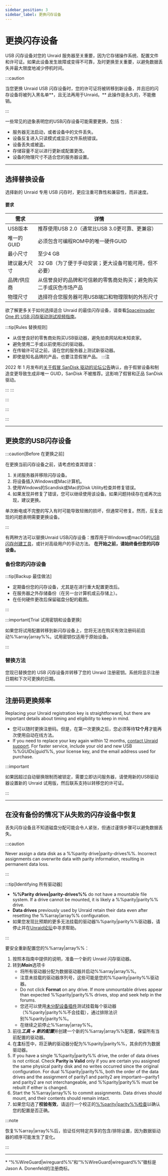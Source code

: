```yaml
---
sidebar_position: 3
sidebar_label: 更换闪存设备
---
```



# 更换闪存设备

USB 闪存设备对您的 Unraid 服务器至关重要，因为它存储操作系统、配置文件和许可证。如果此设备发生故障或变得不可靠，及时更换至关重要，以避免数据丢失并最大限度地减少停机时间。

:::caution

当您更换 Unraid USB 闪存设备时，您的许可证将被转移到新设备，并且旧的闪存设备将被列入黑名单\*\*，且无法再用于Unraid。\*\* 此操作是永久的，不能撤销。

:::

一些常见的迹象表明您的USB闪存设备可能需要更换，包括：

- 服务器无法启动，或者设备中的文件丢失。
- 设备反复进入只读模式或显示文件系统错误。
- 设备丢失或被盗。
- 存储容量不足以进行更新或配置更改。
- 设备的物理尺寸不适合您的服务器设置。

---

## 选择替换设备

选择新的 Unraid 专用 USB 闪存时，更应注重可靠性和兼容性，而非速度。

<h4>要求</h4>

| 需求      | 详情                                |
| ------- | --------------------------------- |
| USB版本   | 推荐使用USB 2.0（通常比USB 3.0更可靠、更兼容）    |
| 唯一的GUID | 必须包含可编程ROM中的唯一硬件GUID              |
| 最小尺寸    | 至少4 GB                            |
| 建议最大尺寸  | 32 GB（为了便于手动安装；更大设备可能可用，但不必要）     |
| 品牌/供应商  | 从信誉良好的品牌和可信赖的零售商处购买；避免购买二手或灰色市场产品 |
| 物理尺寸    | 选择符合您服务器可用USB端口和物理限制的外形尺寸         |

欲了解更多关于如何选择适合 Unraid 的最佳闪存设备，请查看[Spaceinvader One 的 USB 闪存驱动测试视频指南](https://www.youtube.com/watch?v=jjkaidlZmgs)。

:::tip[Rules 替换规则]

- 从信誉良好的零售商处购买USB驱动器，避免拍卖网站和未知卖家。
- 避免使用二手或以前使用过的驱动器。
- 在传输许可证之前，请在您的服务器上测试新驱动器。
- 即使是知名品牌的产品，也要注意假冒产品。
  :::注

2022 年 1 月发布的[关于假冒 SanDisk 驱动的论坛公告](https://forums.unraid.net/topic/119052-psa-on-sandisk-usbs/)确认，由于假冒设备和制造变更导致生成非唯一 GUID，SanDisk 不被推荐。这影响了假冒和正品 SanDisk 驱动。

:::
:::

:::

:::

:::

---

## 更换您的USB闪存设备

:::caution[Before 在更换之前]

在更换当前闪存设备之前，请考虑检查其错误：

1. 关闭服务器并移除闪存设备。
2. 将设备插入Windows或Mac计算机。
3. 使用Windows的Scandisk或Mac的Disk Utility检查并修复错误。
4. 如果发现并修复了错误，您可以继续使用该设备。如果问题持续存在或再次出现，建议更换。

单次断电或不完整的写入有时可能导致轻微的损坏，但通常可修复。然而，反复出现的问题表明需要更换设备。

:::

有两种方法可以替换Unraid USB闪存设备：推荐用于Windows或macOS的[USB闪存创建工具](https://unraid.net/download)，或针对高级用户的手动方法。 **在开始之前，请始终备份您的闪存设备。**

### 备份您的闪存设备

<Tabs>
  <TabItem value="webgui" label="通过 WebGUI" default>
    <BackupUsingWebGUI />
  </TabItem>

  <TabItem value="手册" label="手动复制">
    <BackupManualMethod />
  </TabItem>
</Tabs>

:::tip[Backup 最佳做法]

- 定期备份您的闪存设备，尤其是在进行重大配置更改后。
- 在服务器之外存储备份（在另一台计算机或云存储上）。
- 在任何硬件更改后保留磁盘分配的截图。

:::

:::important[Trial 试用密钥和设备更换]

如果您将试用配置转移到新闪存设备上，您将无法在购买有效注册码前启动%%array|array%%。试用密钥仅适用于原始设备。

:::

### 替换方法

<Tabs>
  <TabItem value="创建者" label="使用USB创建工具" default>
    <ReplacementUsingCreator />
  </TabItem>

  <TabItem value="手册" label="手动方法">
    <ReplacementManualMethod />
  </TabItem>
</Tabs>

您现已替换您的 USB 闪存设备并转移了您的 Unraid 注册密钥。系统将显示注册日期和下次可更换的日期。

---

## 注册码更换频率

Replacing your Unraid registration key is straightforward, but there are important details about timing and eligibility to keep in mind.

- 您可以随时更换注册码。但是，在第一次更换之后，您必须等待**12个月**才能再次使用自动在线方法。
- If you need to replace your key again within 12 months, [contact Unraid support](https://unraid.net/contact). For faster service, include your old and new USB %%GUIDs|guid%%, your license key, and the email address used for purchase.

:::important

如果因超过自动替换限制而被锁定，需要立即访问服务器，请使用新的USB驱动器设置新的 Unraid 试用版，然后联系支持以转移您的许可证。

:::

---

## 在没有备份的情况下从失败的闪存设备中恢复

丢失闪存设备且不知道磁盘分配可能会令人紧张，但通过谨慎步骤可以避免数据丢失。

:::caution

Never assign a data disk as a %%parity drive|parity-drives%%. Incorrect assignments can overwrite data with parity information, resulting in permanent data loss.

:::

:::tip[Identifying 所有驱动器]

- **%%Parity drives|parity-drives%%** do not have a mountable file system. If a drive cannot be mounted, it is likely a %%parity|parity%% drive.
- **Data drives** previously used by Unraid retain their data even after resetting the %%array|array%% configuration.
- 如果您发现比预期的更多无法挂载的驱动器%%parity|parity%%驱动器，请停止并在[Unraid论坛](https://forums.unraid.net/)中寻求帮助。

:::

要安全重新配置您的%%array|array%%：

1. 按照本指南中提供的说明，准备一个新的 Unraid 闪存驱动器。
2. 转到***Main***选项卡
   - 将所有驱动器分配为数据驱动器并启动%%array|array%%。
   - 注意未挂载的驱动器序列号，这些可能是您的%%parity|parity%%驱动器。
   - Do not click **Format** on any drive. If more unmountable drives appear than expected %%parity|parity%% drives, stop and seek help in the forums.
   - 您还可以使用[未分配设备插件](https://unraid.net/community/apps?q=Unassigned%20Devices)测试挂载每个驱动器（%%parity|parity%%不会挂载），通过排除法识别%%parity|parity%%。
   - 在继续之前停止%%array|array%%。
3. 前往***工具 → 新的配置***并创建一个新的%%array|array%%配置，保留所有当前配置的驱动器。
4. 在**主**标签中，将正确的驱动器分配为%%parity|parity%%，其余的作为数据驱动器。
5. If you have a single %%parity|parity%% drive, the order of data drives is not critical. Check **Parity is Valid** only if you are certain you assigned the same physical parity disk and no writes occurred since the original configuration. For dual %%parity|parity%%, both the order of the data drives and the assignment of parity1 and parity2 are important—parity1 and parity2 are not interchangeable, and %%parity|parity%% must be rebuilt if either is changed.
6. Start the %%array|array%% to commit assignments. Data drives should mount, and their contents should remain intact.
7. 如果您勾选了**校验有效**，请运行一个校正的[%%parity|parity%%检查](../../using-unraid-to/manage-storage/array-configuration.mdx#checking-array-devices)以确认您的配置是否正确。

:::note

恢复%%array|array%%后，验证任何特定共享的包含/排除设置，因为数据驱动器的顺序可能发生了变化。

:::

---

\* “%%WireGuard|wireguard%%”和“%%WireGuard|wireguard%%”徽标是Jason A. Donenfeld的注册商标。
